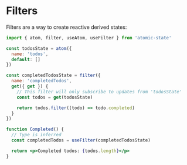 # Filters

Filters are a way to create reactive derived states:

```jsx
import { atom, filter, useAtom, useFilter } from 'atomic-state'

const todosState = atom({
  name: 'todos',
  default: []
})

const completedTodosState = filter({
  name: 'completedTodos',
  get({ get }) {
    // This filter will only subscribe to updates from 'todosState'
    const todos = get(todosState)

    return todos.filter((todo) => todo.completed)
  }
})

function Completed() {
  // Type is inferred
  const completedTodos = useFilter(completedTodosState)

  return <p>Completed todos: {todos.length}</p>
}
```
